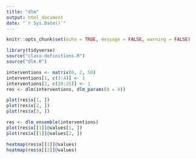 ```yaml
---
title: "dlm"
output: html_document
date: "`r Sys.Date()`"
---
```


```r
knitr::opts_chunk$set(echo = TRUE, message = FALSE, warning = FALSE)
```

```r
library(tidyverse)
source("class-definitions.R")
source("dlm.R")
```


```r
interventions <- matrix(0, 2, 50)
interventions[1, c(3:4)] <- 1
interventions[2, c(20:25)] <- 1
res <- dlm(interventions, dlm_params(Q = 4))

plot(res$x[1, ])
plot(res$x[2, ])
plot(res$x[3, ])

res <- dlm_ensemble(interventions)
plot(res$x[[1]]@values[1, ])
plot(res$x[[1]]@values[2, ])

heatmap(res$x[[1]]@values)
heatmap(res$x[[2]]@values)
```


```r

```

